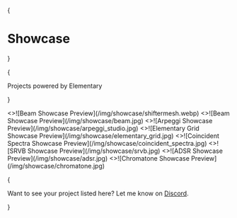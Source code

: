 
{<h1 className="mt-10 mb-4 text-center text-[2.5rem] font-bold tracking-tight">Showcase</h1>}

{<p className="mb-16 text-center text-lg text-gray-500 dark:text-gray-400">Projects powered by Elementary</p>}


<Cards>
 <Card image title="NEL Shifter Mesh" href="https://nel-shifter-mesh.vercel.app/" target="_blank">
    <>![Beam Showcase Preview](/img/showcase/shiftermesh.webp)</>
  </Card>
  <Card image title="Lunacy Audio Beam" href="https://lunacy.audio/products/beam/" target="_blank">
    <>![Beam Showcase Preview](/img/showcase/beam.jpg)</>
  </Card>
  <Card image title="Arpeggi Studio" href="https://arpeggi.io/studio-landing" target="_blank">
    <>![Arpeggi Showcase Preview](/img/showcase/arpeggi_studio.jpg)</>
  </Card>
  <Card image title="Elementary Grid" href="https://teetow.com/elementary_grid/" target="_blank">
    <>![Elementary Grid Showcase Preview](/img/showcase/elementary_grid.jpg)</>
  </Card>
  <Card image title="Coincident Spectra" href="https://coincident-spectra.fission.app/" target="_blank">
    <>![Coincident Spectra Showcase Preview](/img/showcase/coincident_spectra.jpg)</>
  </Card>
  <Card image title="SRVB" href="https://github.com/elemaudio/srvb" target="_blank">
    <>![SRVB Showcase Preview](/img/showcase/srvb.jpg)</>
  </Card>
  <Card image title="ADSR" href="https://adsr.vercel.app/" target="_blank">
    <>![ADSR Showcase Preview](/img/showcase/adsr.jpg)</>
  </Card>
  <Card image title="Chromatone" href="https://chromatone.center/" target="_blank">
    <>![Chromatone Showcase Preview](/img/showcase/chromatone.jpg)</>
  </Card>
</Cards>

{<p className="py-16 text-center text-md text-gray-500 dark:text-gray-400">Want to see your project listed here? Let me know on <a href="https://discord.gg/xSu9JjHwYc" target="_blank">Discord</a>.</p>}
